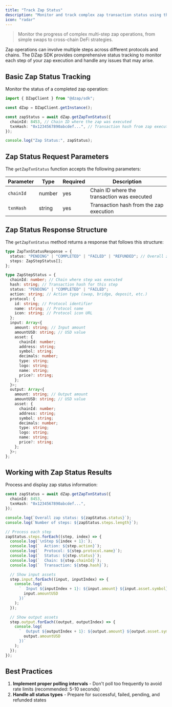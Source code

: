 ```yaml
---
title: "Track Zap Status"
description: "Monitor and track complex zap transaction status using the DZap SDK"
icon: "radar"
---
```


> Monitor the progress of complex multi-step zap operations, from simple swaps to cross-chain DeFi strategies.

Zap operations can involve multiple steps across different protocols and chains. The DZap SDK provides comprehensive status tracking to monitor each step of your zap execution and handle any issues that may arise.

## Basic Zap Status Tracking

Monitor the status of a completed zap operation:

```typescript
import { DZapClient } from "@dzap/sdk";

const dZap = DZapClient.getInstance();

const zapStatus = await dZap.getZapTxnStatus({
  chainId: 8453, // Chain ID where the zap was executed
  txnHash: "0x1234567890abcdef...", // Transaction hash from zap execution
});

console.log("Zap Status:", zapStatus);
```

## Zap Status Request Parameters

The `getZapTxnStatus` function accepts the following parameters:

| Parameter | Type   | Required | Description                                 |
| --------- | ------ | -------- | ------------------------------------------- |
| `chainId` | number | yes      | Chain ID where the transaction was executed |
| `txnHash` | string | yes      | Transaction hash from the zap execution     |

## Zap Status Response Structure

The `getZapTxnStatus` method returns a response that follows this structure:

```typescript
type ZapTxnStatusResponse = {
  status: "PENDING" | "COMPLETED" | "FAILED" | "REFUNDED"; // Overall zap status
  steps: ZapStepStatus[];
};

type ZapStepStatus = {
  chainId: number; // Chain where step was executed
  hash: string; // Transaction hash for this step
  status: "PENDING" | "COMPLETED" | "FAILED";
  action: string; // Action type (swap, bridge, deposit, etc.)
  protocol: {
    id: string; // Protocol identifier
    name: string; // Protocol name
    icon: string; // Protocol icon URL
  };
  input: Array<{
    amount: string; // Input amount
    amountUSD: string; // USD value
    asset: {
      chainId: number;
      address: string;
      symbol: string;
      decimals: number;
      type: string;
      logo: string;
      name: string;
      price?: string;
    };
  }>;
  output: Array<{
    amount: string; // Output amount
    amountUSD: string; // USD value
    asset: {
      chainId: number;
      address: string;
      symbol: string;
      decimals: number;
      type: string;
      logo: string;
      name: string;
      price?: string;
    };
  }>;
};
```

## Working with Zap Status Results

Process and display zap status information:

```typescript
const zapStatus = await dZap.getZapTxnStatus({
  chainId: 8453,
  txnHash: "0x1234567890abcdef...",
});

console.log(`Overall zap status: ${zapStatus.status}`);
console.log(`Number of steps: ${zapStatus.steps.length}`);

// Process each step
zapStatus.steps.forEach((step, index) => {
  console.log(`\nStep ${index + 1}:`);
  console.log(`  Action: ${step.action}`);
  console.log(`  Protocol: ${step.protocol.name}`);
  console.log(`  Status: ${step.status}`);
  console.log(`  Chain: ${step.chainId}`);
  console.log(`  Transaction: ${step.hash}`);

  // Show input assets
  step.input.forEach((input, inputIndex) => {
    console.log(
      `  Input ${inputIndex + 1}: ${input.amount} ${input.asset.symbol} ($${
        input.amountUSD
      })`
    );
  });

  // Show output assets
  step.output.forEach((output, outputIndex) => {
    console.log(
      `  Output ${outputIndex + 1}: ${output.amount} ${output.asset.symbol} ($${
        output.amountUSD
      })`
    );
  });
});
```

## Best Practices

1. **Implement proper polling intervals** - Don't poll too frequently to avoid rate limits (recommended: 5-10 seconds)
2. **Handle all status types** - Prepare for successful, failed, pending, and refunded states
